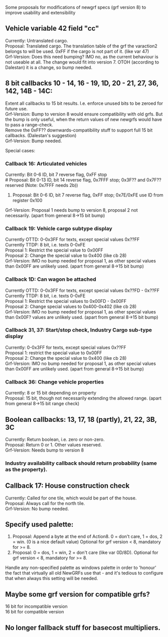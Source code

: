 Some proposals for modifications of newgrf specs (grf version 8) to improve usability and extensibility

==Vehicle variable 42 field "cc"==
Currently: Untranslated cargo.<br>
Proposal: Translated cargo. The translation table of the grf the varaction2 belongs to will be used. 0xFF if the cargo is not part of it. (like var 47)<br>
Grf-Version: Does this need bumping? IMO no, as the current behaviour is not useable at all. The change would fit into version 7. OTOH (according to Dalestan) it is a change, so bump needed.

==8 bit callbacks 10 - 14, 16 - 19, 1D, 20 - 21, 27, 36, 142, 14B - 14C:==

Extent all callbacks to 15 bit results. I.e. enforce unused bits to be zeroed for future use.<br>
Grf-Version: Bump to version 8 would ensure compatibility with old grfs. But the bump is only useful, when the return values of new newgrfs would have to pass a range-check.<br>
Remove the 0xFF?? downwards-compatibility stuff to support full 15 bit callbacks. (Dalestan's suggestion)<br>
Grf-Version: Bump needed.

Special cases:
===Callback 16: Articulated vehicles===
Currently: Bit 0-6 ID, bit 7 reverse flag, 0xFF stop<br>
# Proposal: Bit 0-13 ID, bit 14 reverse flag, 0x7FFF stop; 0x3F?? and 0x7F?? reserved (Note: 0x7FFF needs 2b))
# Proposal: Bit 0-6 ID, bit 7 reverse flag, 0xFF stop; 0x7E/0xFE use ID from register 0x100<br>
Grf-Version: Proposal 1 needs bump to version 8, proposal 2 not necessarily. (apart from general 8->15 bit bump)

===Callback 19: Vehicle cargo subtype display===
Currently OTTD: 0-0x3FF for texts, except special values 0x??FF<br>
Currently TTDP: 8 bit, i.e. texts 0-0xFE<br>
Proposal 1: Restrict the special value to 0x00FF<br>
Proposal 2: Change the special value to 0x400 (like cb 28)<br>
Grf-Version: IMO no bump needed for proposal 1, as other special values than 0x00FF are unlikely used. (apart from general 8->15 bit bump)

===Callback 1D: Can wagon be attached===
Currently OTTD: 0-0x3FF for texts, except special values 0x??FD - 0x??FF<br>
Currently TTDP: 8 bit, i.e. texts 0-0xFE<br>
Proposal 1: Restrict the special values to 0x00FD - 0x00FF<br>
Proposal 2: Change special values to 0x400-0x402 (like cb 28)<br>
Grf-Version: IMO no bump needed for proposal 1, as other special values than 0x00F? values are unlikely used. (apart from general 8->15 bit bump)

===Callback 31, 37: Start/stop check, Industry Cargo sub-type display===
Currently: 0-0x3FF for texts, except special values 0x??FF<br>
Proposal 1: restrict the special value to 0x00FF<br>
Proposal 2: Change the special value to 0x400 (like cb 28)<br>
Grf-Version: IMO no bump needed for proposal 1, as other special values than 0x00FF are unlikely used. (apart from general 8->15 bit bump)

===Callback 36: Change vehicle properties===
Currently: 8 or 15 bit depending on property<br>
Proposal: 15 bit, though not necessarily extending the allowed range. (apart from general 8->15 bit range check)

==Boolean callbacks: 13, 17, 18 (partly), 21, 22, 3B, 3C==
Currently: Return boolean, i.e. zero or non-zero.<br>
Proposal: Return 0 or 1. Other values reserved.<br>
Grf-Version: Needs bump to version 8

===Industry availability callback should return probability (same as the property).===

== Callback 17: House construction check==
Currently: Called for one tile, which would be part of the house.<br>
Proposal: Always call for the north tile.<br>
Grf-Version: No bump needed.

== Specify used palette:==
# Proposal: Append a byte at the end of Action8. 0 = don't care, 1 = dos, 2 = win. (0 is a nice default value) Optional for grf version < 8, mandatory for >= 8.
# Proposal: 0 = dos, 1 = win, 2 = don't care (like var 0D/8D). Optional for grf version < 8, mandatory for >= 8.
Handle any non-specified palette as windows palette in order to 'honour' the fact that virtually all old NewGRFs use that - and it's tedious to configure that when always this setting will be needed.

== Maybe some grf version for compatible grfs?==
16 bit for incompatible version<br>
16 bit for compatible version

== No longer fallback stuff for basecost multipliers.==